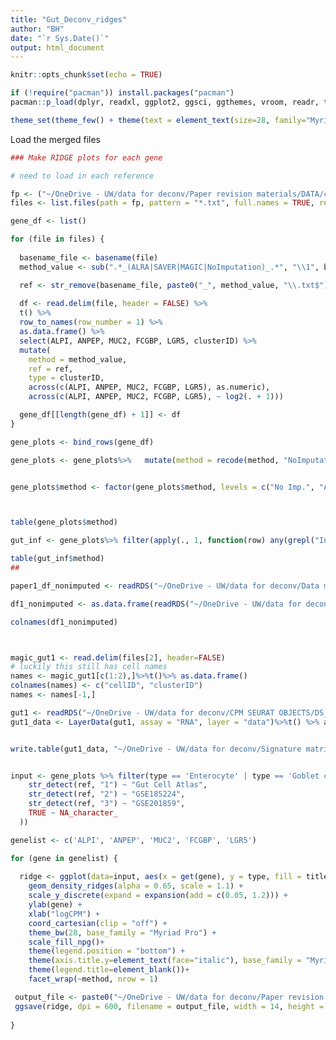 ```yaml
---
title: "Gut_Deconv_ridges"
author: "BH"
date: "`r Sys.Date()`"
output: html_document
---
```


```r
knitr::opts_chunk$set(echo = TRUE)
```

```r

if (!require("pacman")) install.packages("pacman")
pacman::p_load(dplyr, readxl, ggplot2, ggsci, ggthemes, vroom, readr, tidyverse, DWLS, stringr, janitor, ggridges, purrr, Seurat)

theme_set(theme_few() + theme(text = element_text(size=28, family="Myriad Pro")))

```


Load the merged files
```r
### Make RIDGE plots for each gene

# need to load in each reference

fp <- ("~/OneDrive - UW/data for deconv/Paper revision materials/DATA/cpm/GUT/Gut_cellRefs")
files <- list.files(path = fp, pattern = "*.txt", full.names = TRUE, recursive=FALSE)

gene_df <- list()

for (file in files) {
  
  basename_file <- basename(file)
  method_value <- sub(".*_(ALRA|SAVER|MAGIC|NoImputation)_.*", "\\1", basename_file)

  ref <- str_remove(basename_file, paste0("_", method_value, "\\.txt$"))
  
  df <- read.delim(file, header = FALSE) %>%
  t() %>%
  row_to_names(row_number = 1) %>%
  as.data.frame() %>%
  select(ALPI, ANPEP, MUC2, FCGBP, LGR5, clusterID) %>%
  mutate(
    method = method_value,
    ref = ref,
    type = clusterID,  
    across(c(ALPI, ANPEP, MUC2, FCGBP, LGR5), as.numeric),  
    across(c(ALPI, ANPEP, MUC2, FCGBP, LGR5), ~ log2(. + 1)))

  gene_df[[length(gene_df) + 1]] <- df
}

gene_plots <- bind_rows(gene_df)

gene_plots <- gene_plots%>%   mutate(method = recode(method, "NoImputation" = "No Imp."))


gene_plots$method <- factor(gene_plots$method, levels = c("No Imp.", "ALRA", "SAVER", "MAGIC"))



table(gene_plots$method)

```




```r
gut_inf <- gene_plots%>% filter(apply(., 1, function(row) any(grepl("Inf", row))))

table(gut_inf$method)
## 

paper1_df_nonimputed <- readRDS("~/OneDrive - UW/data for deconv/Data matrices (C)/Gut/Paper 1_cell of the human intestinal tract mapped across space and time/paper1_df_nonimputed.rds")

df1_nonimputed <- as.data.frame(readRDS("~/OneDrive - UW/data for deconv/Data matrices (C)/Gut/Paper 1_cell of the human intestinal tract mapped across space and time/df1_dsmatrix.rds"))

colnames(df1_nonimputed)



magic_gut1 <- read.delim(files[2], header=FALSE)
# luckily this still has cell names
names <- magic_gut1[c(1:2),]%>%t()%>% as.data.frame()
colnames(names) <- c("cellID", "clusterID")
names <- names[-1,]

gut1 <- readRDS("~/OneDrive - UW/data for deconv/CPM SEURAT OBJECTS/DS_paper1_cpm.rds")
gut1_data <- LayerData(gut1, assay = "RNA", layer = "data")%>%t() %>% as.data.frame%>%  rownames_to_column("cellID") %>% inner_join(names, join_by(cellID))%>% relocate(clusterID) %>% select (-cellID)%>%t() %>% as.data.frame()


write.table(gut1_data, "~/OneDrive - UW/data for deconv/Signature matrices impute+no impute (D)/Gut/gut_refs_ridges/Paper1_noinf_NoImputation.txt", sep = "\t", quote = FALSE, row.names = TRUE, col.names = FALSE)



```



```r

input <- gene_plots %>% filter(type == 'Enterocyte' | type == 'Goblet cell' | type == 'Proliferative cell' ) %>% mutate(title = case_when(
    str_detect(ref, "1") ~ "Gut Cell Atlas",
    str_detect(ref, "2") ~ "GSE185224",
    str_detect(ref, "3") ~ "GSE201859",
    TRUE ~ NA_character_
  ))

genelist <- c('ALPI', 'ANPEP', 'MUC2', 'FCGBP', 'LGR5')

for (gene in genelist) {
  
  ridge <- ggplot(data=input, aes(x = get(gene), y = type, fill = title)) +
    geom_density_ridges(alpha = 0.65, scale = 1.1) +
    scale_y_discrete(expand = expansion(add = c(0.05, 1.2))) +
    ylab(gene) +  
    xlab("logCPM") +
    coord_cartesian(clip = "off") +
    theme_bw(28, base_family = "Myriad Pro") +
    scale_fill_npg()+
    theme(legend.position = "bottom") +
    theme(axis.title.y=element_text(face="italic"), base_family = "Myriad Pro")+
    theme(legend.title=element_blank())+
    facet_wrap(~method, nrow = 1)

 output_file <- paste0("~/OneDrive - UW/data for deconv/Paper revision materials/updated_figures/gut_ridges/gut_", gene, "_ridge.png")
 ggsave(ridge, dpi = 600, filename = output_file, width = 14, height = 7)
  
}


```


